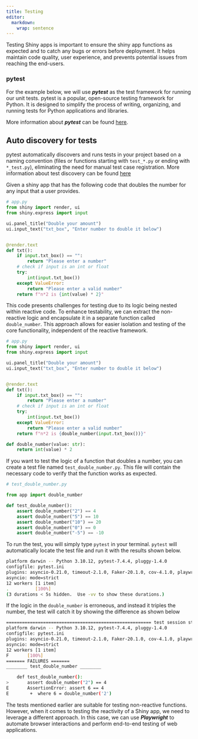 ```yaml
---
title: Testing
editor:
  markdown:
    wrap: sentence
---
```


Testing Shiny apps is important to ensure the shiny app functions as expected and to catch any bugs or errors before deployment. It helps maintain code quality, user experience, and prevents potential issues from reaching the end-users.

### pytest

For the example below, we will use ***pytest*** as the test framework for running our unit tests. pytest is a popular, open-source testing framework for Python. It is designed to simplify the process of writing, organizing, and running tests for Python applications and libraries.

More information about ***pytest*** can be found [here](https://docs.pytest.org/en/8.2.x/contents.html).

::: {.callout-tip collapse="true"}
## Auto discovery for tests

pytest automatically discovers and runs tests in your project based on a naming convention (files or functions starting with `test_*.py` or ending with `*_test.py`), eliminating the need for manual test case registration. More information about test discovery can be found [here](https://docs.pytest.org/en/8.2.x/explanation/goodpractices.html#test-discovery)
:::


Given a shiny app that has the following code that doubles the number for any input that a user provides.

```python
# app.py
from shiny import render, ui
from shiny.express import input

ui.panel_title("Double your amount")
ui.input_text("txt_box", "Enter number to double it below")


@render.text
def txt():
    if input.txt_box() == "":
        return "Please enter a number"
    # check if input is an int or float
    try:
        int(input.txt_box())
    except ValueError:
        return "Please enter a valid number"
    return f"n*2 is {int(value) * 2}"
```

This code presents challenges for testing due to its logic being nested within reactive code. To enhance testability, we can extract the non-reactive logic and encapsulate it in a separate function called `double_number`. This approach allows for easier isolation and testing of the core functionality, independent of the reactive framework.


```python
# app.py
from shiny import render, ui
from shiny.express import input

ui.panel_title("Double your amount")
ui.input_text("txt_box", "Enter number to double it below")


@render.text
def txt():
    if input.txt_box() == "":
        return "Please enter a number"
    # check if input is an int or float
    try:
        int(input.txt_box())
    except ValueError:
        return "Please enter a valid number"
    return f"n*2 is {double_number(input.txt_box())}"

def double_number(value: str):
    return int(value) * 2
```

If you want to test the logic of a function that doubles a number, you can create a test file named `test_double_number.py`. This file will contain the necessary code to verify that the function works as expected.

```python
# test_double_number.py

from app import double_number

def test_double_number():
    assert double_number("2") == 4
    assert double_number("5") == 10
    assert double_number("10") == 20
    assert double_number("0") == 0
    assert double_number("-5") == -10
```

To run the test, you will simply type `pytest` in your terminal. `pytest` will automatically locate the test file and run it with the results shown below.

```bash
platform darwin -- Python 3.10.12, pytest-7.4.4, pluggy-1.4.0
configfile: pytest.ini
plugins: asyncio-0.21.0, timeout-2.1.0, Faker-20.1.0, cov-4.1.0, playwright-0.4.4, rerunfailures-11.1.2, xdist-3.3.1, base-url-2.1.0, hydra-core-1.3.2, anyio-3.7.0, syrupy-4.0.5, shiny-1.0.0
asyncio: mode=strict
12 workers [1 item]
.          [100%]
(3 durations < 5s hidden.  Use -vv to show these durations.)
```

If the logic in the `double_number` is erroneous, and instead it triples the number, the test will catch it by showing the difference as shown below

```bash
======================================================= test session starts =======================================================
platform darwin -- Python 3.10.12, pytest-7.4.4, pluggy-1.4.0
configfile: pytest.ini
plugins: asyncio-0.21.0, timeout-2.1.0, Faker-20.1.0, cov-4.1.0, playwright-0.4.4, rerunfailures-11.1.2, xdist-3.3.1, base-url-2.1.0, hydra-core-1.3.2, anyio-3.7.0, syrupy-4.0.5, shiny-1.0.0
asyncio: mode=strict
12 workers [1 item]
F       [100%]
======= FAILURES =======
________ test_double_number ________

    def test_double_number():
>       assert double_number("2") == 4
E       AssertionError: assert 6 == 4
E        +  where 6 = double_number('2')

```

The tests mentioned earlier are suitable for testing non-reactive functions. However, when it comes to testing the reactivity of a Shiny app, we need to leverage a different approach. In this case, we can use ***Playwright*** to automate browser interactions and perform end-to-end testing of web applications.
